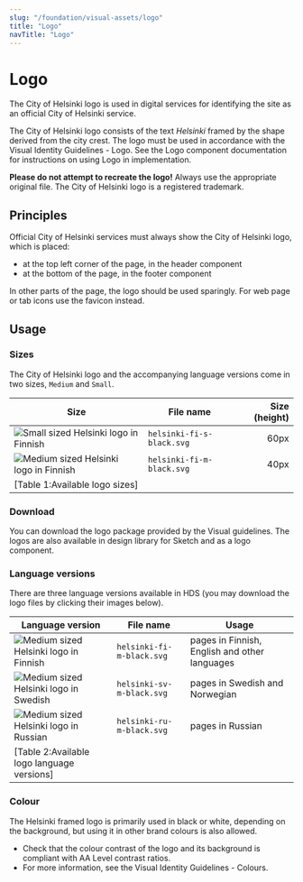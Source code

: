 ```yaml
---
slug: "/foundation/visual-assets/logo"
title: "Logo"
navTitle: "Logo"
---
```



# Logo

<LeadParagraph>The City of Helsinki logo is used in digital services for identifying the site as an official City of Helsinki service.</LeadParagraph>

The City of Helsinki logo consists of the text *Helsinki* framed by the shape derived from the city crest. The logo must be used in accordance with the <ExternalLink href="https://brand.hel.fi/en/logo">Visual Identity Guidelines - Logo</ExternalLink>. See the <InternalLink href="/components/logo">Logo component documentation</InternalLink> for instructions on using Logo in implementation.

**Please do not attempt to recreate the logo!** Always use the appropriate original file. The City of Helsinki logo is a registered trademark.

## Principles
Official City of Helsinki services must always show the City of Helsinki logo, which is placed:
- at the top left corner of the page, in the header component
- at the bottom of the page, in the footer component

In other parts of the page, the logo should be used sparingly. For web page or tab icons use the <InternalLink href="/foundation/visual-assets/favicon">favicon</InternalLink> instead.

## Usage

### Sizes
The City of Helsinki logo and the accompanying language versions come in two sizes, `Medium` and `Small`.

Size                                                                                                             | File name         | Size (height)                                        |
---------------------------------------------------------------------------------------------------------------------------- |-------------------|----------------------------------------------: |
<Image src="/images/foundation/visual-assets/logo/fi/s/helsinki-fi-s-black.svg" alt="Small sized Helsinki logo in Finnish" viewable />    | `helsinki-fi-s-black.svg`   | 60px |
<Image src="/images/foundation/visual-assets/logo/fi/m/helsinki-fi-m-black.svg" alt="Medium sized Helsinki logo in Finnish" viewable />    | `helsinki-fi-m-black.svg`   | 40px |
[Table 1:Available logo sizes]|

### Download
<p>You can <ExternalLink href="https://brand.hel.fi/wp-content/uploads/2018/11/helsinki_tunnus_paketti.zip">download the logo package</ExternalLink> provided by the Visual guidelines. The logos are also available in design library for Sketch and as a logo component.</p>

### Language versions
There are three language versions available in HDS (you may download the logo files by clicking their images below).

Language version                                                                                                                        | File name                   | Usage                                         |
--------------------------------------------------------------------------------------------------------------------------------------- |---------------------------- |---------------------------------------------- |
<Image src="/images/foundation/visual-assets/logo/fi/m/helsinki-fi-m-black.svg" alt="Medium sized Helsinki logo in Finnish" viewable /> | `helsinki-fi-m-black.svg`   | pages in Finnish, English and other languages |
<Image src="/images/foundation/visual-assets/logo/sv/m/helsinki-sv-m-black.svg" alt="Medium sized Helsinki logo in Swedish" viewable /> | `helsinki-sv-m-black.svg`   | pages in Swedish and Norwegian                |
<Image src="/images/foundation/visual-assets/logo/ru/m/helsinki-ru-m-black.svg" alt="Medium sized Helsinki logo in Russian" viewable /> | `helsinki-ru-m-black.svg`   | pages in Russian                              |
[Table 2:Available logo language versions]|

### Colour
The Helsinki framed logo is primarily used in black or white, depending on the background, but using it in other brand colours is also allowed.
- Check that the colour contrast of the logo and its background is compliant with <ExternalLink href="https://www.w3.org/TR/WCAG21/#contrast-minimum">AA Level contrast ratios</ExternalLink>.
- For more information, see the <ExternalLink href="https://brand.hel.fi/en/colours/">Visual Identity Guidelines - Colours</ExternalLink>.

